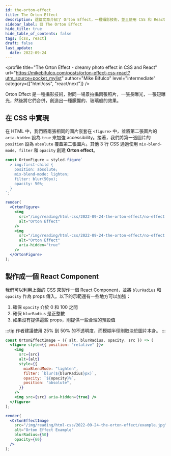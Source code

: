 ```yaml
---
id: the-orton-effect
title: The Orton Effect
description: 這篇文章介紹了 Orton Effect，一種攝影技術，並且使用 CSS 和 React 實現了這種效果。
sidebar_label: 🟨 The Orton Effect
hide_title: true
hide_table_of_contents: false
tags: [css, react]
draft: false
last_update:
  date: 2022-09-24
---
```


<profile
  title="The Orton Effect - dreamy photo effect in CSS and React"
  url="https://mikebifulco.com/posts/orton-effect-css-react?utm_source=pocket_mylist"
  author="Mike Bifulco"
  level="intermediate"
  category={["html/css", "react/next"]}
/>

Orton Effect 是一種攝影技術，對同一場景拍攝兩張照片，一張長曝光，一張短曝光，然後將它們合併，創造出一種朦朧的、玻璃般的效果。

<div style={{ display: "flex", justifyContent: "space-between" }}>
  <fig
    src="/img/reading/html-css/2022-09-24-the-orton-effect/no-effect.png"
    caption="原圖"
  />
  <fig
    src="/img/reading/html-css/2022-09-24-the-orton-effect/orton-effect.png"
    caption="Orton Effect"
  />
</div>

## 在 CSS 中實現

在 HTML 中，我們將兩張相同的圖片嵌套在 `<figure>` 中，並將第二張圖片的 `aria-hidden` 設為 `true` 來加強 accessibility。接著，我們將第一張圖片的 `position` 設為 `absolute` 覆蓋第二張圖片。其他 3 行 CSS 通過使用 `mix-blend-mode`、`filter` 和 `opacity` 創建 **Orton effect**。

```jsx live noInline
const OrtonFigure = styled.figure`
  > img:first-child {
    position: absolute;
    mix-blend-mode: lighten;
    filter: blur(50px);
    opacity: 50%;
  }
`;

render(
  <OrtonFigure>
    <img
      src="/img/reading/html-css/2022-09-24-the-orton-effect/no-effect.png"
      alt="Orton Effect"
    />
    <img
      src="/img/reading/html-css/2022-09-24-the-orton-effect/no-effect.png"
      alt="Orton Effect"
      aria-hidden="true"
    />
  </OrtonFigure>
);
```

## 製作成一個 React Component

我們可以利用上面的 CSS 來製作一個 React Component，並將 `blurRadius` 和 `opacity` 作為 props 傳入。以下的示範還有一些地方可以加強：

1. 確保 `opacity` 介於 0 和 100 之間
2. 確保 `blurRadius` 是正整數
3. 如果沒有提供這些 props，則提供一些合理的預設值

:::tip
作者建議使用 25% 到 50% 的不透明度，而模糊半徑則取決於圖片本身。
:::

```jsx live noInline
const OrtonEffectImage = ({ alt, blurRadius, opacity, src }) => (
  <figure style={{ position: "relative" }}>
    <img
      src={src}
      alt={alt}
      style={{
        mixBlendMode: "lighten",
        filter: `blur(${blurRadius}px)`,
        opacity: `${opacity}%`,
        position: "absolute",
      }}
    />
    <img src={src} aria-hidden={true} />
  </figure>
);

render(
  <OrtonEffectImage
    src="/img/reading/html-css/2022-09-24-the-orton-effect/example.jpg"
    alt="Orton Effect Example"
    blurRadius={50}
    opacity={60}
  />
);
```
